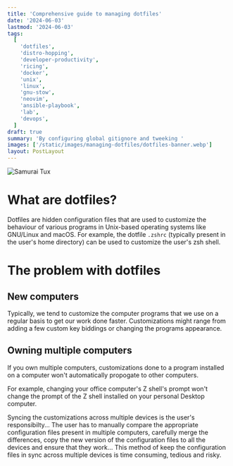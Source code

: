 ```yaml
---
title: 'Comprehensive guide to managing dotfiles'
date: '2024-06-03'
lastmod: '2024-06-03'
tags:
  [
    'dotfiles',
    'distro-hopping',
    'developer-productivity',
    'ricing',
    'docker',
    'unix',
    'linux',
    'gnu-stow',
    'neovim',
    'ansible-playbook',
    'lab',
    'devops',
  ]
draft: true
summary: 'By configuring global gitignore and tweeking '
images: ['/static/images/managing-dotfiles/dotfiles-banner.webp']
layout: PostLayout
---
```


![Samurai Tux](/static/images/managing-dotfiles/dotfiles-banner.webp)

# What are dotfiles?

Dotfiles are hidden configuration files that are used to
customize the behaviour of various programs in Unix-based
operating systems like GNU/Linux and macOS. For example, the
dotfile `.zshrc` (typically present in the user's home
directory) can be used to customize the user's zsh shell.

# The problem with dotfiles

## New computers

Typically, we tend to customize the computer programs that
we use on a regular basis to get our work done faster.
Customizations might range from adding a few custom key
biddings or changing the programs appearance.

## Owning multiple computers

If you own multiple computers, customizations done to a
program installed on a computer won't automatically
propogate to other computers.

For example, changing your office computer's Z shell's
prompt won't change the prompt of the Z shell installed on
your personal Desktop computer.

Syncing the customizations across multiple devices is the
user's responsibilty... The user has to manually compare the
appropriate configuration files present in multiple
computers, carefully merge the differences, copy the new
version of the configuration files to all the devices and
ensure that they work... This method of keep the
configuration files in sync across multiple devices is time
consuming, tedious and risky.
